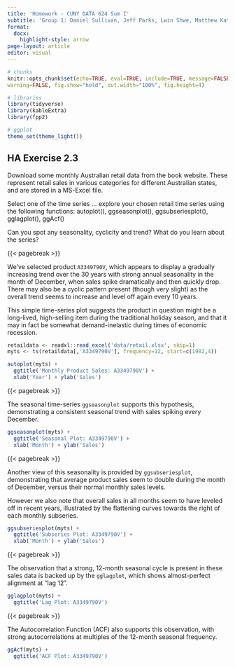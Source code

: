 ```yaml
---
title: 'Homework - CUNY DATA 624 Sum I'
subtitle: 'Group 1: Daniel Sullivan, Jeff Parks, Lwin Shwe, Matthew Katz'
format:
  docx:
    highlight-style: arrow
page-layout: article
editor: visual
---
```


```r
# chunks
knitr::opts_chunk$set(echo=TRUE, eval=TRUE, include=TRUE, message=FALSE, 
warning=FALSE, fig.show="hold", out.width="100%", fig.height=4)

# libraries
library(tidyverse)
library(kableExtra)
library(fpp2)

# ggplot
theme_set(theme_light())
```

## HA Exercise 2.3

Download some monthly Australian retail data from the book website. These represent retail sales in various categories for different Australian states, and are stored in a MS-Excel file.

Select one of the time series ... explore your chosen retail time series using the following functions: autoplot(), ggseasonplot(), ggsubseriesplot(), gglagplot(), ggAcf()

Can you spot any seasonality, cyclicity and trend? What do you learn about the series?

{{< pagebreak >}}

We've selected product `A3349790V`, which appears to display a gradually increasing trend over the 30 years with strong annual seasonality in the month of December, when sales spike dramatically and then quickly drop. There may also be a cyclic pattern present (though very slight) as the overall trend seems to increase and level off again every 10 years.

This simple time-series plot suggests the product in question might be a long-lived, high-selling item during the traditional holiday season, and that it may in fact be somewhat demand-inelastic during times of economic recession.

```r
retaildata <- readxl::read_excel('data/retail.xlsx', skip=1)
myts <- ts(retaildata[,'A3349790V'], frequency=12, start=c(1982,4))
```

```r
autoplot(myts) +
  ggtitle('Monthly Product Sales: A3349790V') +
  xlab('Year') + ylab('Sales')
```

{{< pagebreak >}}

The seasonal time-series `ggseasonplot` supports this hypothesis, demonstrating a consistent seasonal trend with sales spiking every December.

```r
ggseasonplot(myts) +
  ggtitle('Seasonal Plot: A3349790V') +
  xlab('Month') + ylab('Sales')
```

{{< pagebreak >}}

Another view of this seasonality is provided by `ggsubseriesplot`, demonstrating that average product sales seem to double during the month of December, versus their normal monthly sales levels.

However we also note that overall sales in all months seem to have leveled off in recent years, illustrated by the flattening curves towards the right of each monthly subseries.

```r
ggsubseriesplot(myts) +
  ggtitle('Subseries Plot: A3349790V') +
  xlab('Month') + ylab('Sales')
```

{{< pagebreak >}}

The observation that a strong, 12-month seasonal cycle is present in these sales data is backed up by the `gglagplot`, which shows almost-perfect alignment at "lag 12".

```r
gglagplot(myts) +
  ggtitle('Lag Plot: A3349790V')
```

{{< pagebreak >}}

The Autocorrelation Function (ACF) also supports this observation, with strong autocorrelations at multiples of the 12-month seasonal frequency.

```r
ggAcf(myts) +
  ggtitle('ACF Plot: A3349790V') 
```
